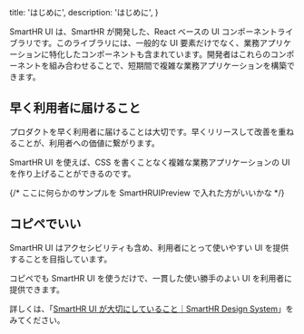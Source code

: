 
  title: 'はじめに',
  description: 'はじめに',
}

SmartHR UI は、SmartHR が開発した、React ベースの UI コンポーネントライブラリです。このライブラリには、一般的な UI 要素だけでなく、業務アプリケーションに特化したコンポーネントも含まれています。開発者はこれらのコンポーネントを組み合わせることで、短期間で複雑な業務アプリケーションを構築できます。

## 早く利用者に届けること

プロダクトを早く利用者に届けることは大切です。早くリリースして改善を重ねることが、利用者への価値に繋がります。

SmartHR UI を使えば、CSS を書くことなく複雑な業務アプリケーションの UI を作り上げることができるのです。

{/* ここに何らかのサンプルを SmartHRUIPreview で入れた方がいいかな */}

## コピペでいい

SmartHR UI はアクセシビリティも含め、利用者にとって使いやすい UI を提供することを目指しています。

コピペでも SmartHR UI を使うだけで、一貫した使い勝手のよい UI を利用者に提供できます。

詳しくは、「[SmartHR UI が大切にしていること｜SmartHR Design System](https://smarthr.design/products/components/#h2-0)」をみてください。
